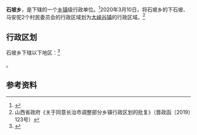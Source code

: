 {{中国乡级行政区|14/04/27/203/000}}

'''石坡乡'''，是{{PRC admin/fullname|14/04/27/203/000|3}}下辖的一个[[乡镇|乡镇]]级行政单位。<ref>{{PRC admin/ref sgc|{{PRC admin/parent|14/04/27/203/000}}}}</ref>2020年3月10日，将石坡乡的下石坡、马安驼2个村民委员会的行政区域划为[[大峡谷镇|大峡谷镇]]的行政区域。<ref>山西省政府《关于同意长治市调整部分乡镇行政区划的批复》（晋政函〔2019〕123号）</ref>

== 行政区划 ==

石坡乡下辖以下地区：<ref>{{PRC admin/ref sgc|14/04/27/203/000}}</ref>

{{PRC admin/children|14/04/27/203/000}}。

== 参考资料 ==

{{reflist}}

{{PRC admin/navcat|14/04/27/203/000}}
